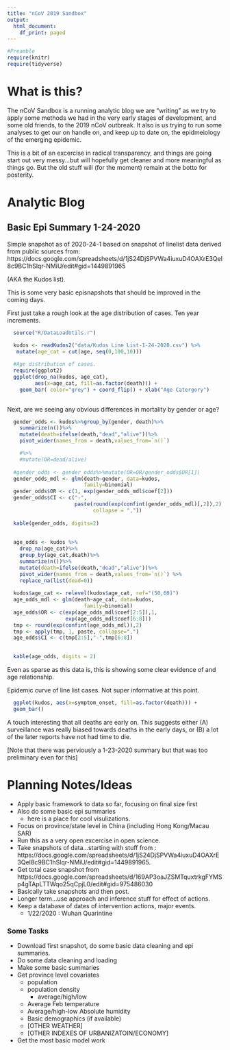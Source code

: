 ```yaml
---
title: "nCoV 2019 Sandbox"
output:
  html_document:
    df_print: paged
---
```


```r
#Preamble
require(knitr)
require(tidyverse)
```

# What is this?

The nCoV Sandbox is a running analytic blog we are "writing" as we try to apply some methods we had in the very early stages of development, and some old friends, to the 2019 nCoV outbreak. It also is us trying to run some analyses to get our on handle on, and keep up to date on, the epidmeiology of the emerging epidemic.

This is a bit of an excercise in radical transparency, and things are going start out very messy...but will hopefully get cleaner and more meaningful as things go. But the old stuff will (for the moment) remain at the botto for posterity.

# Analytic Blog

## Basic Epi Summary 1-24-2020

Simple snapshot as of 2020-24-1 based on snapshot of linelist data
derived from public sources from:
https://docs.google.com/spreadsheets/d/1jS24DjSPVWa4iuxuD4OAXrE3QeI8c9BC1hSlqr-NMiU/edit#gid=1449891965

(AKA the Kudos list).

This is some very basic episnapshots that should be improved 
in the coming days. 


First just take a rough look at the age distribution of cases.
Ten year increments.
```r
  source("R/DataLoadUtils.r")

  kudos <- readKudos2("data/Kudos Line List-1-24-2020.csv") %>%
   mutate(age_cat = cut(age, seq(0,100,10)))
  
  #Age distribution of cases.
  require(ggplot2)
  ggplot(drop_na(kudos, age_cat), 
         aes(x=age_cat, fill=as.factor(death))) + 
    geom_bar( color="grey") + coord_flip() + xlab("Age Catergory")
  

```

Next, are we seeing any obvious differences in mortality
by gender or age?

```r

  gender_odds <- kudos%>%group_by(gender, death)%>%
    summarize(n())%>%
    mutate(death=ifelse(death,"dead","alive"))%>%
    pivot_wider(names_from = death,values_from=`n()`)

    #%>%
    #mutate(OR=dead/alive)
  
  #gender_odds <- gender_odds%>%mutate(OR=OR/gender_odds$OR[1])
  gender_odds_mdl <- glm(death~gender, data=kudos,
                         family=binomial)
  gender_odds$OR <- c(1, exp(gender_odds_mdl$coef[2]))
  gender_odds$CI <- c("-",
                      paste(round(exp(confint(gender_odds_mdl)[,2]),2),
                            collapse = ","))
  
  kable(gender_odds, digits=2)
  
  
  age_odds <- kudos %>%
    drop_na(age_cat)%>%
    group_by(age_cat,death)%>%
    summarize(n())%>%
    mutate(death=ifelse(death,"dead","alive"))%>%
    pivot_wider(names_from = death,values_from=`n()`) %>%
    replace_na(list(dead=0))
  
  kudos$age_cat <- relevel(kudos$age_cat, ref="(50,60]")
  age_odds_mdl <- glm(death~age_cat, data=kudos,
                         family=binomial)
  age_odds$OR <- c(exp(age_odds_mdl$coef[2:5]),1,
                   exp(age_odds_mdl$coef[6:8]))
  tmp <- round(exp(confint(age_odds_mdl)),2)
  tmp <- apply(tmp, 1, paste, collapse=",")
  age_odds$CI <- c(tmp[2:5],"-",tmp[6:8])
  

  kable(age_odds, digits = 2)
```

Even as sparse as this data is, this is showing some clear
evidence of and age relationship. 


Epidemic curve of line list cases. Not
super informative at this point. 

```r
  ggplot(kudos, aes(x=symptom_onset, fill=as.factor(death))) +
  geom_bar()

```
A touch interesting that all deaths are early on. This suggests either (A) surveillance was really biased towards deaths in the early days, or (B) a lot of the later reports have not had time to die. 

[Note that there was perviously a 1-23-2020 summary 
but that was too preliminary even for this]

# Planning Notes/Ideas

- Apply basic framework to data so far, focusing on final size first
- Also do some basic epi summaries
    - here is a place for cool visulizations.
- Focus on province/state level in China (including Hong Kong/Macau SAR)
- Run this as a very open excercise in open science.
- Take snapshots of data...starting with stuff from : https://docs.google.com/spreadsheets/d/1jS24DjSPVWa4iuxuD4OAXrE3QeI8c9BC1hSlqr-NMiU/edit#gid=1449891965.
- Get total case snapshot from https://docs.google.com/spreadsheets/d/169AP3oaJZSMTquxtrkgFYMSp4gTApLTTWqo25qCpjL0/edit#gid=975486030
- Basically take snapshots and then post.
- Longer term...use approach and inference stuff for effect of actions.
- Keep a database of dates of intervention actions, major events.
    - 1/22/2020 : Wuhan Quarintine


### Some Tasks
- Download first snapshot, do some basic data cleaning and epi summaries.
- Do some data cleaning and loading
- Make some basic summaries
- Get province level covariates
    - population
    - population density
      - average/high/low
    - Average Feb temperature
    - Average/high-low Absolute humidity
    - Basic demographics (if available)
    - [OTHER WEATHER]
    - [OTHER INDEXES OF URBANIZATOIN/ECONOMY]

- Get the most basic model work
